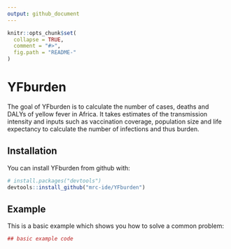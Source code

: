 ```yaml
---
output: github_document
---
```


<!-- README.md is generated from README.Rmd. Please edit that file -->

```r
knitr::opts_chunk$set(
  collapse = TRUE,
  comment = "#>",
  fig.path = "README-"
)
```

# YFburden

The goal of YFburden is to calculate the number of cases, deaths and DALYs of yellow fever in Africa. It takes estimates of the transmission intensity
and inputs such as vaccination coverage, population size and life expectancy to calculate the number of infections and thus burden.

## Installation

You can install YFburden from github with:

```r
# install.packages("devtools")
devtools::install_github("mrc-ide/YFburden")
```

## Example

This is a basic example which shows you how to solve a common problem:

```r
## basic example code
```
